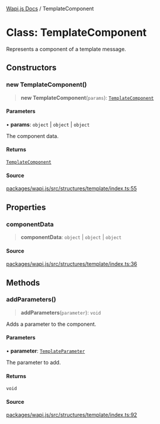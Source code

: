 [Wapi.js Docs](../README.mdx) / TemplateComponent

# Class: TemplateComponent

Represents a component of a template message.

## Constructors

### new TemplateComponent()

> **new TemplateComponent**(`params`): [`TemplateComponent`](TemplateComponent.mdx)

#### Parameters

• **params**: `object` \| `object` \| `object`

The component data.

#### Returns

[`TemplateComponent`](TemplateComponent.mdx)

#### Source

[packages/wapi.js/src/structures/template/index.ts:55](https://github.com/sarthakjdev/wapi.js/blob/1b066ed4efaf997a4bb012da51514dfcb4165da6/packages/wapi.js/src/structures/template/index.ts#L55)

## Properties

### componentData

> **componentData**: `object` \| `object` \| `object`

#### Source

[packages/wapi.js/src/structures/template/index.ts:36](https://github.com/sarthakjdev/wapi.js/blob/1b066ed4efaf997a4bb012da51514dfcb4165da6/packages/wapi.js/src/structures/template/index.ts#L36)

## Methods

### addParameters()

> **addParameters**(`parameter`): `void`

Adds a parameter to the component.

#### Parameters

• **parameter**: [`TemplateParameter`](TemplateParameter.mdx)

The parameter to add.

#### Returns

`void`

#### Source

[packages/wapi.js/src/structures/template/index.ts:92](https://github.com/sarthakjdev/wapi.js/blob/1b066ed4efaf997a4bb012da51514dfcb4165da6/packages/wapi.js/src/structures/template/index.ts#L92)
